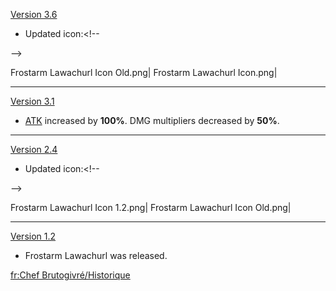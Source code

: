 {{Change History/Header}}
[[Version 3.6]]
* Updated icon:<!--
--><gallery>
Frostarm Lawachurl Icon Old.png|{{Color|Old}}
Frostarm Lawachurl Icon.png|{{Color|New}}
</gallery>
----
[[Version 3.1]]
* [[ATK]] increased by '''100%'''. DMG multipliers decreased by '''50%'''.
----
[[Version 2.4]]
* Updated icon:<!--
--><gallery>
Frostarm Lawachurl Icon 1.2.png|{{Color|Old}}
Frostarm Lawachurl Icon Old.png|{{Color|New}}
</gallery>
----
[[Version 1.2]]
* Frostarm Lawachurl was released.
<noinclude>
[[fr:Chef Brutogivré/Historique]]
</noinclude>